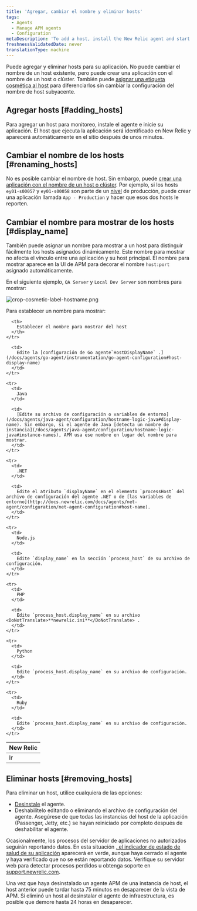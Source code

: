 ```yaml
---
title: 'Agregar, cambiar el nombre y eliminar hosts'
tags:
  - Agents
  - Manage APM agents
  - Configuration
metaDescription: 'To add a host, install the New Relic agent and start your app. To remove a host, uninstall or disable the agent first.'
freshnessValidatedDate: never
translationType: machine
---
```



Puede agregar y eliminar hosts para su aplicación. No puede cambiar el nombre de un host existente, pero puede crear una aplicación con el nombre de un host o clúster. También puede [asignar una etiqueta cosmética al host](#display_name) para diferenciarlos sin cambiar la configuración del nombre de host subyacente.

## Agregar hosts [#adding_hosts]

Para agregar un host para monitoreo, instale el agente e inicie su aplicación. El host que ejecuta la aplicación será identificado en New Relic y aparecerá automáticamente en el sitio después de unos minutos.

## Cambiar el nombre de los hosts [#renaming_hosts]

No es posible cambiar el nombre de host. Sin embargo, puede [crear una aplicación con el nombre de un host o clúster](/docs/site/renaming-applications). Por ejemplo, si los hosts `ey01-s00057` y `ey01-s00058` son parte de un [nivel](/docs/accounts-partnerships/education/getting-started-new-relic/glossary#tier) de producción, puede crear una aplicación llamada `App - Production` y hacer que esos dos hosts le reporten.

## Cambiar el nombre para mostrar de los hosts [#display_name]

También puede asignar un nombre para mostrar a un host para distinguir fácilmente los hosts asignados dinámicamente. Este nombre para mostrar no afecta el vínculo entre una aplicación y su host principal. El nombre para mostrar aparece en la UI de APM para decorar el nombre `host:port` asignado automáticamente.

En el siguiente ejemplo, `QA Server` y `Local Dev Server` son nombres para mostrar:

<img
  title="crop-cosmetic-label-hostname.png"
  alt="crop-cosmetic-label-hostname.png"
  src={apmHostNameDisplay}
/>

Para establecer un nombre para mostrar:

<table>
  <thead>
    <tr>
      <th style={{ width: "150px" }}>
        New Relic
      </th>

      <th>
        Establecer el nombre para mostrar del host
      </th>
    </tr>
  </thead>

  <tbody>
    <tr>
      <td>
        Ir
      </td>

      <td>
        Edite la [configuración de Go agente`HostDisplayName` .](/docs/agents/go-agent/instrumentation/go-agent-configuration#host-display-name)
      </td>
    </tr>

    <tr>
      <td>
        Java
      </td>

      <td>
        [Edite su archivo de configuración o variables de entorno](/docs/agents/java-agent/configuration/hostname-logic-java#display-name). Sin embargo, si el agente de Java [detecta un nombre de instancia](/docs/agents/java-agent/configuration/hostname-logic-java#instance-names), APM usa ese nombre en lugar del nombre para mostrar.
      </td>
    </tr>

    <tr>
      <td>
        .NET
      </td>

      <td>
        Edite el atributo `displayName` en el elemento `processHost` del archivo de configuración del agente .NET o de [las variables de entorno](http://docs.newrelic.com/docs/agents/net-agent/configuration/net-agent-configuration#host-name).
      </td>
    </tr>

    <tr>
      <td>
        Node.js
      </td>

      <td>
        Edite `display_name` en la sección `process_host` de su archivo de configuración.
      </td>
    </tr>

    <tr>
      <td>
        PHP
      </td>

      <td>
        Edite `process_host.display_name` en su archivo <DoNotTranslate>**newrelic.ini**</DoNotTranslate> .
      </td>
    </tr>

    <tr>
      <td>
        Python
      </td>

      <td>
        Edite `process_host.display_name` en su archivo de configuración.
      </td>
    </tr>

    <tr>
      <td>
        Ruby
      </td>

      <td>
        Edite `process_host.display_name` en su archivo de configuración.
      </td>
    </tr>
  </tbody>
</table>

## Eliminar hosts [#removing_hosts]

Para eliminar un host, utilice cualquiera de las opciones:

* [Desinstale](/docs/agents/manage-apm-agents/installation/uninstall-agent) el agente.
* Deshabilítelo editando o eliminando el archivo de configuración del agente. Asegúrese de que todas las instancias del host de la aplicación (Passenger, Jetty, etc.) se hayan reiniciado por completo después de deshabilitar el agente.

Ocasionalmente, los procesos del servidor de aplicaciones no autorizados seguirán reportando datos. En esta situación [, el indicador de estado de salud de su aplicación](/docs/using-new-relic/welcome-new-relic/getting-started/glossary#health-status) aparecerá en verde, aunque haya cerrado el agente y haya verificado que no se están reportando datos. Verifique su servidor web para detectar procesos perdidos u obtenga soporte en [support.newrelic.com](https://support.newrelic.com "El enlace se abre en una ventana nueva.").

Una vez que haya desinstalado un agente APM de una instancia de host, el host anterior puede tardar hasta 75 minutos en desaparecer de la vista de APM. Si eliminó un host al desinstalar el agente de infraestructura, es posible que demore hasta 24 horas en desaparecer.